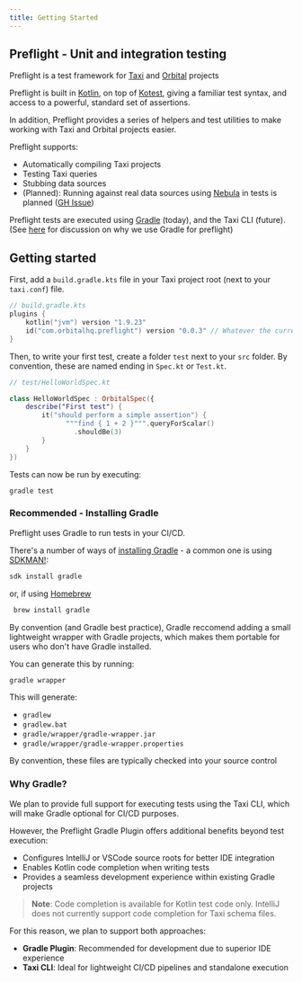 ```yaml
---
title: Getting Started
---
```


## Preflight - Unit and integration testing
Preflight is a test framework for [Taxi](https://taxilang.org) and [Orbital](https://orbitalhq.com) projects

Preflight is built in [Kotlin](https://kotlinlang.org/), on top of [Kotest](https://kotest.io), giving a familiar test syntax, and access to a powerful, standard set of assertions.

In addition, Preflight provides a series of helpers and test utilities to make working with Taxi and Orbital projects easier.

Preflight supports:
* Automatically compiling Taxi projects
* Testing Taxi queries
* Stubbing data sources
* (Planned): Running against real data sources using [Nebula](https://nebula.orbitalhq.com) in tests is planned ([GH Issue](https://github.com/orbitalapi/preflight/issues/2))

Preflight tests are executed using [Gradle](https://gradle.org/) (today), and the Taxi CLI (future). (See [here](#why-gradle) for discussion on why we use Gradle for preflight)

## Getting started
First, add a `build.gradle.kts` file in your Taxi project root (next to your `taxi.conf`) file.

```kotlin
// build.gradle.kts
plugins {
    kotlin("jvm") version "1.9.23"
    id("com.orbitalhq.preflight") version "0.0.3" // Whatever the current latest version is
}
```

Then, to write your first test, create a folder `test` next to your `src` folder.
By convention, these are named ending in `Spec.kt` or `Test.kt`.

```kotlin
// test/HelloWorldSpec.kt

class HelloWorldSpec : OrbitalSpec({
    describe("First test") {
        it("should perform a simple assertion") {
              """find { 1 + 2 }""".queryForScalar()
                .shouldBe(3)
        }
    }
})
```

Tests can now be run by executing:

```
gradle test
```

### Recommended - Installing Gradle
Preflight uses Gradle to run tests in your CI/CD.

There's a number of ways of [installing Gradle](https://gradle.org/install/) - a common one is using [SDKMAN!](http://sdkman.io/):

```bash
sdk install gradle
```

or, if using [Homebrew](http://brew.sh/)

```bash
 brew install gradle
```

By convention (and Gradle best practice), Gradle reccomend adding a small lightweight wrapper with Gradle projects,
which makes them portable for users who don't have Gradle installed.

You can generate this by running:

```bash
gradle wrapper
```

This will generate:

 - `gradlew`
 - `gradlew.bat`
 - `gradle/wrapper/gradle-wrapper.jar`
 - `gradle/wrapper/gradle-wrapper.properties`

By convention, these files are typically checked into your source control


### Why Gradle?
We plan to provide full support for executing tests using the Taxi CLI, which will make Gradle optional for CI/CD purposes.

However, the Preflight Gradle Plugin offers additional benefits beyond test execution:
- Configures IntelliJ or VSCode source roots for better IDE integration
- Enables Kotlin code completion when writing tests
- Provides a seamless development experience within existing Gradle projects

> **Note**: Code completion is available for Kotlin test code only. IntelliJ does not currently support code completion for Taxi schema files.

For this reason, we plan to support both approaches:
- **Gradle Plugin**: Recommended for development due to superior IDE experience
- **Taxi CLI**: Ideal for lightweight CI/CD pipelines and standalone execution



